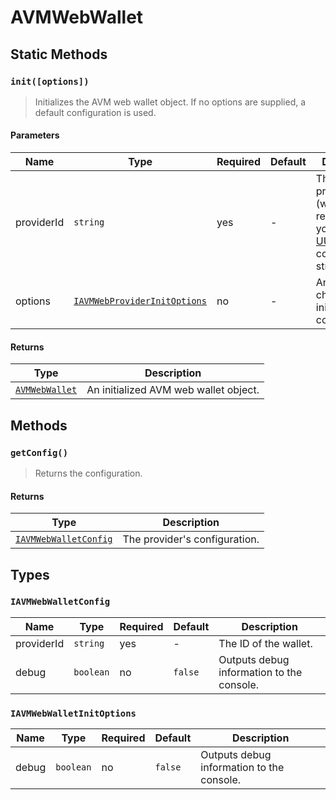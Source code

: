 
# AVMWebWallet

<TOCInline
  maxHeadingLevel={4}
  toc={toc}
/>

## Static Methods

### `init([options])`

> Initializes the AVM web wallet object. If no options are supplied, a default configuration is used.

#### Parameters

| Name    | Type                                                         | Required | Default | Description                                                       |
|---------|--------------------------------------------------------------|----------|---------|-------------------------------------------------------------------|
| providerId | `string`  | yes       | -       | This ID of the provider (wallet). It is recommended you use a [UUIDv4](https://www.rfc-editor.org/rfc/rfc4122) compliant string.                    |
| options | [`IAVMWebProviderInitOptions`](#iavmwebwalletinitoptions)  | no       | -       | An object to change the initial configuration.                    |

#### Returns

| Type                                | Description                             |
|-------------------------------------|-----------------------------------------|
| [`AVMWebWallet`](#avmwebwallet) | An initialized AVM web wallet object. |

## Methods

### `getConfig()`

> Returns the configuration.

#### Returns

| Type                                | Description                             |
|-------------------------------------|-----------------------------------------|
| [`IAVMWebWalletConfig`](#iavmwebwalletconfig) | The provider's configuration. |

## Types

### `IAVMWebWalletConfig`

| Name        | Type      | Required | Default | Description                                                      |
|------------|-----------|----------|---------|--------------------------------------------------------------|
| providerId | `string` | yes       | - | The ID of the wallet.                 |
| debug | `boolean` | no       | `false` | Outputs debug information to the console.                 |

### `IAVMWebWalletInitOptions`

| Name        | Type      | Required | Default | Description                                                      |
|------------|-----------|----------|---------|--------------------------------------------------------------|
| debug | `boolean` | no       | `false` | Outputs debug information to the console.                 |
